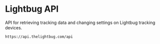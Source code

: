 # Lightbug API

API for retrieving tracking data and changing settings on Lightbug tracking devices.

`https://api.thelightbug.com/api`
